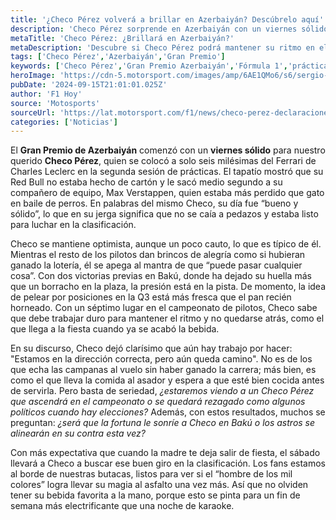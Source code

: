 ```yaml
---
title: '¿Checo Pérez volverá a brillar en Azerbaiyán? Descúbrelo aquí'
description: 'Checo Pérez sorprende en Azerbaiyán con un viernes sólido. ¿Logrará mantener su ritmo y pelear por la victoria en la clasificación? ¡Entérate de todo!'
metaTitle: 'Checo Pérez: ¿Brillará en Azerbaiyán?'
metaDescription: 'Descubre si Checo Pérez podrá mantener su ritmo en el Gran Premio de Azerbaiyán. ¿El triunfo estará a su alcance?'
tags: ['Checo Pérez','Azerbaiyán','Gran Premio']
keywords: ['Checo Pérez','Gran Premio Azerbaiyán','Fórmula 1','prácticas','clasificación']
heroImage: 'https://cdn-5.motorsport.com/images/amp/6AE1QMo6/s6/sergio-perez-red-bull-racing-r.jpg'
pubDate: '2024-09-15T21:01:01.025Z'
author: 'F1 Hoy'
source: 'Motosports'
sourceUrl: 'https://lat.motorsport.com/f1/news/checo-perez-declaraciones-viernes-baku-red-bull-2024/10653901/?utm_source=RSS&utm_medium=referral&utm_campaign=RSS-F1&utm_term=News&utm_content=lat'
categories: ['Noticias']
---
```

El **Gran Premio de Azerbaiyán** comenzó con un **viernes sólido** para nuestro querido **Checo Pérez**, quien se colocó a solo seis milésimas del Ferrari de Charles Leclerc en la segunda sesión de prácticas. El tapatío mostró que su Red Bull no estaba hecho de cartón y le sacó medio segundo a su compañero de equipo, Max Verstappen, quien estaba más perdido que gato en baile de perros. En palabras del mismo Checo, su día fue “bueno y sólido”, lo que en su jerga significa que no se caía a pedazos y estaba listo para luchar en la clasificación.

Checo se mantiene optimista, aunque un poco cauto, lo que es típico de él. Mientras el resto de los pilotos dan brincos de alegría como si hubieran ganado la lotería, él se apega al mantra de que “puede pasar cualquier cosa”. Con dos victorias previas en Bakú, donde ha dejado su huella más que un borracho en la plaza, la presión está en la pista. De momento, la idea de pelear por posiciones en la Q3 está más fresca que el pan recién horneado. Con un séptimo lugar en el campeonato de pilotos, Checo sabe que debe trabajar duro para mantener el ritmo y no quedarse atrás, como el que llega a la fiesta cuando ya se acabó la bebida.

En su discurso, Checo dejó clarísimo que aún hay trabajo por hacer: "Estamos en la dirección correcta, pero aún queda camino". No es de los que echa las campanas al vuelo sin haber ganado la carrera; más bien, es como el que lleva la comida al asador y espera a que esté bien cocida antes de servirla. Pero basta de seriedad, *¿estaremos viendo a un Checo Pérez que ascendrá en el campeonato o se quedará rezagado como algunos políticos cuando hay elecciones?* Además, con estos resultados, muchos se preguntan: *¿será que la fortuna le sonríe a Checo en Bakú o los astros se alinearán en su contra esta vez?* 

Con más expectativa que cuando la madre te deja salir de fiesta, el sábado llevará a Checo a buscar ese buen giro en la clasificación. Los fans estamos al borde de nuestras butacas, listos para ver si el “hombre de los mil colores” logra llevar su magia al asfalto una vez más. Así que no olviden tener su bebida favorita a la mano, porque esto se pinta para un fin de semana más electrificante que una noche de karaoke.



